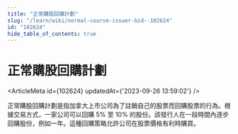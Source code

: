 ```yaml
---
title: "正常購股回購計劃"
slug: "/learn/wiki/normal-course-issuer-bid--102624"
id: "102624"
hide_table_of_contents: true
---
```



# 正常購股回購計劃

<ArticleMeta id={102624} updatedAt={'2023-09-26 13:59:02'} />
<div className='border-solid border-b border-t-0 my-4 border-[var(--ifm-color-gray-300)]' />

正常購股回購計劃是指加拿大上市公司為了註銷自己的股票而回購股票的行為。根據交易方式，一家公司可以回購 5% 至 10% 的股份。該發行人在一段時間內逐步回購股份，例如一年。這種回購策略允許公司在股票價格有利時購買。
